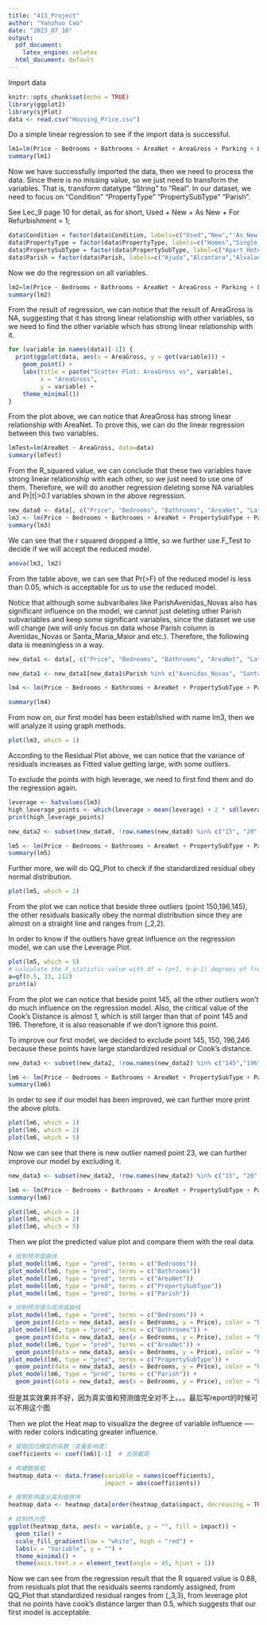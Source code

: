```yaml
---
title: "413_Project"
author: "Yanzhuo Cao"
date: "2023_07_10"
output:
  pdf_document:
    latex_engine: xelatex
  html_document: default
---
```


Import data

```r
knitr::opts_chunk$set(echo = TRUE)
library(ggplot2)
library(sjPlot)
data <- read.csv("Housing_Price.csv")
```

Do a simple linear regression to see if the import data is successful.

```r
lm1=lm(Price ~ Bedrooms + Bathrooms + AreaNet + AreaGross + Parking + Latitude + Longitude + Price_Sq._M., data=data)
summary(lm1)
```

Now we have successfully imported the data, then we need to process the data. Since there is no missing value, so we just need to transform the variables. That is, transform datatype "String" to "Real". In our dataset, we need to focus on "Condition" "PropertyType" "PropertySubType" "Parish".

See Lec_9 page 10 for detail, as for short, Used + New + As New + For Refurbishment = 1;

```r
data$Condition = factor(data$Condition, labels=c("Used","New","'As_New'","For_Refurbishment"))
data$PropertyType = factor(data$PropertyType, labels=c("Homes","Single_Habitation"))
data$PropertySubType = factor(data$PropertySubType, label=c("Apart_Hotel","Apartment","Duplex","Dwelling","Isolated_Villa","Penthouse","Studio","Townhouse_Dwelling"))
data$Parish = factor(data$Parish, labels=c("Ajuda","Alcantara","Alvalade","Areeiro","Arroios","Avenidas_Novas","Beato","Belem","Benfica","Campo_de_Ourique","Campolide","Carnide","Estrela","Lumiar","Marvila","Misericordia","Olivais","Parque_das_Nacoes","Penha_de_Franca","Santa_Clara","Santa_Maria_Maior","Santo_Antonio","Sao_Domingos_de_Benfica","Sao_Vicente"))
```

Now we do the regression on all variables.

```r
lm2=lm(Price ~ Bedrooms + Bathrooms + AreaNet + AreaGross + Parking + Latitude + Longitude + Price_Sq._M. + Condition + PropertyType + PropertySubType + Parish, data=data)
summary(lm2)
```

From the result of regression, we can notice that the result of AreaGross is NA, suggesting that it has strong linear relationship with other variables, so we need to find the other variable which has strong linear relationship with it.

```r
for (variable in names(data)[-1]) {
  print(ggplot(data, aes(x = AreaGross, y = get(variable))) +
    geom_point() +
    labs(title = paste("Scatter Plot: AreaGross vs", variable),
         x = "AreaGross",
         y = variable) +
    theme_minimal())
}
```

From the plot above, we can notice that AreaGross has strong linear relationship with AreaNet. To prove this, we can do the linear regression between this two variables.

```r
lmTest=lm(AreaNet ~ AreaGross, data=data)
summary(lmTest)
```

From the R_squared value, we can conclude that these two variables have strong linear relationship with each other, so we just need to use one of them. Therefore, we will do another regression deleting some NA variables and Pr|t|>0.1 variables shown in the above regression.

```r
new_data0 <- data[, c("Price", "Bedrooms", "Bathrooms", "AreaNet", "Latitude", "PropertySubType", "Parish")]
lm3 <- lm(Price ~ Bedrooms + Bathrooms + AreaNet + PropertySubType + Parish, data = new_data0)
summary(lm3)
```
We can see that the r squared dropped a little, so we further use F_Test to decide if we will accept the reduced model.

```r
anova(lm3, lm2)
```

From the table above, we can see that Pr(>F) of the reduced model is less than 0.05, which is acceptable for us to use the reduced model.

Notice that although some subvaribales like ParishAvenidas_Novas also has significant influence on the model, we cannot just deleting other Parish subvariables and keep some significant variables, since the dataset we use will change (we will only focus on data whose Parish column is Avenidas_Novas or Santa_Maria_Maior and etc.). Therefore, the following data is meaningless in a way.

```r
new_data1 <- data[, c("Price", "Bedrooms", "Bathrooms", "AreaNet", "Latitude", "PropertySubType", "Parish")]

new_data1 <- new_data1[new_data1$Parish %in% c("Avenidas_Novas", "Santa_Maria_Maior", "Santa_Clara"),]

lm4 <- lm(Price ~ Bedrooms + Bathrooms + AreaNet + PropertySubType + Parish, data = new_data1)

summary(lm4)
```

From now on, our first model has been established with name lm3, then we will analyze it using graph methods.

```r
plot(lm3, which = 1)
```

According to the Residual Plot above, we can notice that the variance of residuals increases as Fitted value getting large, with some outliers.

To exclude the points with high leverage, we need to first find them and do the regression again.

```r
leverage <- hatvalues(lm3)
high_leverage_points <- which(leverage > mean(leverage) + 2 * sd(leverage))
print(high_leverage_points)
```

```r
new_data2 <- subset(new_data0, !row.names(new_data0) %in% c("15", "20", "50", "51", "52", "127", "128", "141", "155", "167", "188", "203", "245"))

lm5 <- lm(Price ~ Bedrooms + Bathrooms + AreaNet + PropertySubType + Parish, data = new_data2)
summary(lm5)
```

Further more, we will do QQ_Plot to check if the standardized residual obey normal distribution.

```r
plot(lm5, which = 2)
```

From the plot we can notice that beside three outliers (point 150,196,145), the other residuals basically obey the normal distribution since they are almost on a straight line and ranges from (_2,2).

In order to know if the outliers have great influence on the regression model, we can use the Leverage Plot.

```r
plot(lm5, which = 5)
# calculate the F_statistic value with df = (p+1, n-p-1) degrees of freedom to decide whether the Cook’s Distance is large
a=qf(0.5, 33, 212)
print(a)
```

From the plot we can notice that beside point 145, all the other outliers won't do much influence on the regression model. Also, the critical value of the Cook's Distance is almost 1, which is still larger than that of point 145 and 196. Therefore, it is also reasonable if we don't ignore this point.

To improve our first model, we decided to exclude point 145, 150, 196,246 because these points have large standardized residual or Cook's distance.

```r
new_data3 <- subset(new_data2, !row.names(new_data2) %in% c("145","196","150","246"))

lm6 <- lm(Price ~ Bedrooms + Bathrooms + AreaNet + PropertySubType + Parish, data = new_data3)
summary(lm6)
```

In order to see if our model has been improved, we can further more print the above plots.

```r
plot(lm6, which = 1)
plot(lm6, which = 2)
plot(lm6, which = 5)
```

Now we can see that there is new outlier named point 23, we can further improve our model by excluding it.

```r
new_data3 <- subset(new_data2, !row.names(new_data2) %in% c("15", "20", "50", "51", "52", "127", "128", "141", "155", "167", "188", "203", "245","145","196","150","23"))

lm6 <- lm(Price ~ Bedrooms + Bathrooms + AreaNet + PropertySubType + Parish, data = new_data3)
summary(lm6)
```

```r
plot(lm6, which = 1)
plot(lm6, which = 2)
plot(lm6, which = 5)
```

Then we plot the predicted value plot and compare them with the real data.

```r
# 绘制预测值曲线
plot_model(lm6, type = "pred", terms = c("Bedrooms"))
plot_model(lm6, type = "pred", terms = c("Bathrooms"))
plot_model(lm6, type = "pred", terms = c("AreaNet"))
plot_model(lm6, type = "pred", terms = c("PropertySubType"))
plot_model(lm6, type = "pred", terms = c("Parish"))
```


```r
# 绘制预测值与观测值曲线
plot_model(lm6, type = "pred", terms = c("Bedrooms")) +
  geom_point(data = new_data3, aes(x = Bedrooms, y = Price), color = "blue")
plot_model(lm6, type = "pred", terms = c("Bathrooms")) +
  geom_point(data = new_data3, aes(x = Bedrooms, y = Price), color = "blue")
plot_model(lm6, type = "pred", terms = c("AreaNet")) +
  geom_point(data = new_data3, aes(x = Bedrooms, y = Price), color = "blue")
plot_model(lm6, type = "pred", terms = c("PropertySubType")) +
  geom_point(data = new_data3, aes(x = Bedrooms, y = Price), color = "blue")
plot_model(lm6, type = "pred", terms = c("Parish")) +
  geom_point(data = new_data3, aes(x = Bedrooms, y = Price), color = "blue")

```

但是其实效果并不好，因为真实值和预测值完全对不上。。。最后写report的时候可以不用这个图

Then we plot the Heat map to visualize the degree of variable influence ---- with reder colors indicating greater influence.

```r
# 提取回归模型的系数（变量影响度）
coefficients <- coef(lm6)[-1]  # 去除截距

# 构建数据框
heatmap_data <- data.frame(variable = names(coefficients),
                           impact = abs(coefficients))

# 按照影响度从高到低排序
heatmap_data <- heatmap_data[order(heatmap_data$impact, decreasing = TRUE), ]

# 绘制热力图
ggplot(heatmap_data, aes(x = variable, y = "", fill = impact)) +
  geom_tile() +
  scale_fill_gradient(low = "white", high = "red") +
  labs(x = "Variable", y = "") +
  theme_minimal() +
  theme(axis.text.x = element_text(angle = 45, hjust = 1))
```







Now we can see from the regression result that the R squared value is 0.88, from residuals plot that the residuals seems randomly assigned, from QQ_Plot that standardized residual ranges from (_3,3), from leverage plot that no points have cook's distance larger than 0.5, which suggests that our first model is acceptable.
















